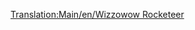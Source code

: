 [[Translation:Main/en/Wizzowow Rocketeer]]{{Template:Train/Fr
|Nom=Wizzowow Rocketeer
|Image=[[File:en/Wizzowowrocketeer.png]]
|Coût=82 031£ (164 062$)
|Vitesse=482 km/h (300 mph)
|Poids=120 t
|Puissance=10000 cv (7457 kW)
|Entretien=3 515£ (7 030$)
|Conception=2022
|Vie=20
|Capacité=N/A
|Description=Seule locomotive MagLev du pays des jouets, le meilleur train de ce pays disponible dans le jeu. 
|Réalité=Fictif
}}
